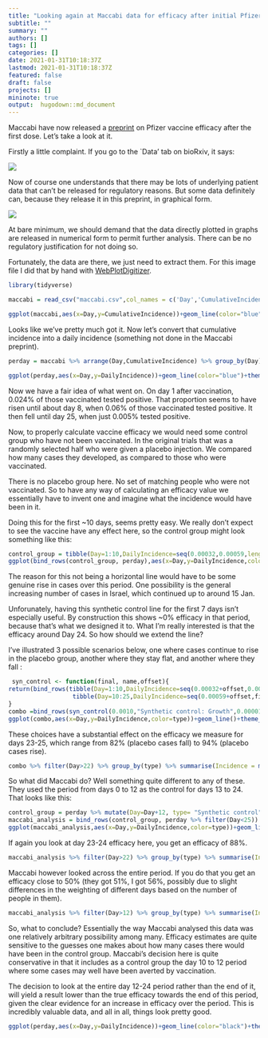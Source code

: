 ```yaml
---
title: "Looking again at Maccabi data for efficacy after initial Pfizer dose"
subtitle: ""
summary: ""
authors: []
tags: []
categories: []
date: 2021-01-31T10:18:37Z
lastmod: 2021-01-31T10:18:37Z
featured: false
draft: false
projects: []
mininote: true
output:  hugodown::md_document  
---
```



Maccabi have now released a [preprint](https://www.medrxiv.org/content/10.1101/2021.01.27.21250612v1) on Pfizer vaccine efficacy after the first dose. Let's take a look at it.

Firstly a little complaint. If you go to the `Data' tab on bioRxiv, it says:

![](data_availability.png)


Now of course one understands that there may be lots of underlying patient data that can't be released for regulatory reasons. But some data definitely can, because they release it in this preprint, in graphical form.

![](maccabi.png)

At bare minimum, we should demand that the data directly plotted in graphs are released in numerical form to permit further analysis. There can be no regulatory justification for not doing so.

Fortunately, the data are there, we just need to extract them. For this image file I did that by hand with [WebPlotDigitizer](https://apps.automeris.io/wpd/).



```r
library(tidyverse)
```

```r
maccabi = read_csv("maccabi.csv",col_names = c('Day','CumulativeIncidence')) %>% mutate(Day=round(Day)) 

ggplot(maccabi,aes(x=Day,y=CumulativeIncidence))+geom_line(color="blue")+theme_bw()+labs(x="Day",y="Cumulative Incidence")+scale_y_continuous(labels=scales::percent,limits=c(0,NA))
```
Looks like we've pretty much got it. Now let's convert that cumulative incidence into a daily incidence (something not done in the Maccabi preprint).

```r
perday = maccabi %>% arrange(Day,CumulativeIncidence) %>% group_by(Day) %>% summarise(CumulativeIncidence=max(CumulativeIncidence)) %>% mutate(DailyIncidence=CumulativeIncidence-lag(CumulativeIncidence),type="Vaccinated") 

ggplot(perday,aes(x=Day,y=DailyIncidence))+geom_line(color="blue")+theme_bw()+labs(x="Day",y="Daily Incidence")+scale_y_continuous(labels=scales::percent,limits=c(0,NA)) 
```

Now we have a fair idea of what went on. On day 1 after vaccination, 0.024% of those vaccinated tested positive. That proportion seems to have risen until about day 8, when 0.06% of those vaccinated tested positive. It then fell until day 25, when just 0.005% tested positive.

Now, to properly calculate vaccine efficacy we would need some control group who have not been vaccinated. In the original trials that was a randomly selected half who were given a placebo injection. We compared how many cases they developed, as compared to those who were vaccinated.

There is no placebo group here. No set of matching people who were not vaccinated. So to have any way of calculating an efficacy value we essentially have to invent one and imagine what the incidence would have been in it. 

Doing this for the first ~10 days, seems pretty easy. We really don't expect to see the vaccine have any effect here, so the control group might look something like this:

```r
control_group = tibble(Day=1:10,DailyIncidence=seq(0.00032,0.00059,length.out=10),type="Synthetic control")
ggplot(bind_rows(control_group, perday),aes(x=Day,y=DailyIncidence,color=type))+geom_line()+theme_bw()+labs(color="",x="Day",y="Daily Incidence")+scale_y_continuous(labels=scales::percent,limits=c(0,NA)) +scale_color_manual(values=c("red","blue"))
```

The reason for this not being a horizontal line would have to be some genuine rise in cases over this period. One possibility is the general increasing number of cases in Israel, which continued up to around 15 Jan. 

Unforunately, having this synthetic control line for the first 7 days isn't especially useful. By construction this shows ~0% efficacy in that period, because that's what we designed it to. What I'm really interested is that the efficacy around Day 24. So how should we extend the line?

I've illustrated 3 possible scenarios below, one where cases continue to rise in the placebo group, another where they stay flat, and another where they fall :


```r
 syn_control <- function(final, name,offset){
return(bind_rows(tibble(Day=1:10,DailyIncidence=seq(0.00032+offset,0.00059+offset,length.out=10),type=name),
                  tibble(Day=10:25,DailyIncidence=seq(0.00059+offset,final,length.out=16),type=name)) )
}
combo =bind_rows(syn_control(0.0010,"Synthetic control: Growth",0.00001),syn_control(0.00059,"Synthetic control: flat",0),syn_control(0.00029,"Synthetic control: decreasing",-0.00001), perday)
ggplot(combo,aes(x=Day,y=DailyIncidence,color=type))+geom_line()+theme_bw()+labs(color="",x="Day",y="Daily Incidence")+scale_y_continuous(labels=scales::percent,limits=c(0,NA)) +scale_color_manual(values=c("pink","red","darkred","blue"))
```
These choices have a substantial effect on the efficacy we measure for days 23-25, which range from 82% (placebo cases fall) to 94% (placebo cases rise).

```r
combo %>% filter(Day>22) %>% group_by(type) %>% summarise(Incidence = mean(DailyIncidence)) %>% mutate(efficacy_percent = 100*(1- min(Incidence)/Incidence)) %>% filter(type!="Vaccinated") %>% select(-Incidence)
```

So what did Maccabi do? Well something quite different to any of these. They used the period from days 0 to 12 as the control for days 13 to 24. That looks like this:


```r
control_group = perday %>% mutate(Day=Day+12, type= "Synthetic control") %>% filter(Day<25)
maccabi_analysis = bind_rows(control_group, perday %>% filter(Day<25))
ggplot(maccabi_analysis,aes(x=Day,y=DailyIncidence,color=type))+geom_line()+theme_bw()+labs(color="",x="Day",y="Daily Incidence")+scale_y_continuous(labels=scales::percent,limits=c(0,NA)) +scale_color_manual(values=c("red","blue"))

```

If again you look at day 23-24 efficacy here, you get an efficacy of 88%.

```r
maccabi_analysis %>% filter(Day>22) %>% group_by(type) %>% summarise(Incidence = mean(DailyIncidence)) %>% mutate(efficacy_percent = 100*(1- min(Incidence)/Incidence)) %>% filter(type!="Vaccinated") %>% select(-Incidence)

```

Maccabi however looked across the entire period. If you do that you get an efficacy close to 50% (they got 51%, I got 56%, possibly due to slight differences in the weighting of different days based on the number of people in them).

```r
maccabi_analysis %>% filter(Day>12) %>% group_by(type) %>% summarise(Incidence = mean(DailyIncidence)) %>% mutate(efficacy_percent = 100*(1- min(Incidence)/Incidence)) %>% filter(type!="Vaccinated") %>% select(-Incidence)

```


So, what to conclude? Essentially the way Maccabi analysed this data was one relatively arbitrary possibility among many. Efficacy estimates are quite sensitive to the guesses one makes about how many cases there would have been in the control group. Maccabi's decision here is quite conservative in that it includes as a control group the day 10 to 12 period where some cases may well have been averted by vaccination. 

The decision to look at the entire day 12-24 period rather than the end of it, will yield a result lower than the true efficacy towards the end of this period, given the clear evidence for an increase in efficacy over the period. This is incredibly valuable data, and all in all, things look pretty good.

```r
ggplot(perday,aes(x=Day,y=DailyIncidence))+geom_line(color="black")+theme_bw()+labs(x="Day",y="Daily Incidence")+scale_y_continuous(labels=scales::percent,limits=c(0,NA)) +geom_smooth()
```

